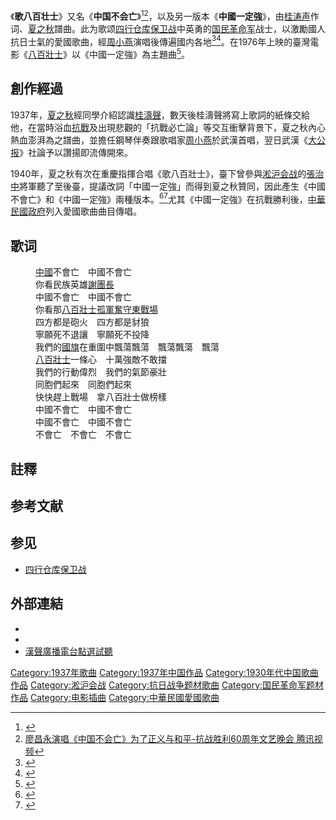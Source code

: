 《'''歌八百壮士'''》又名《'''中国不会亡'''》<ref>{{Cite news|author=沈路涛、曲志红|url=http://zqb.cyol.com/content/2005-09/03/content_1171165.htm|title=大型文艺晚会《为了正义与和平》隆重举行|date=2005-09-02 |accessdate=|work=|publisher=[[新华社|新华社]]|archive-url=|archive-date=|dead-url=|language=zh-cn|via=[[中国青年报|中国青年报]]}}</ref><ref>[https://v.qq.com/x/page/w07469i2k23.html 廖昌永演唱《中国不会亡》为了正义与和平-抗战胜利60周年文艺晚会 腾讯视频]</ref>，以及另一版本《'''中國一定強'''》，由[[桂涛声|桂涛声]]作词、[[夏之秋|夏之秋]]譜曲。此为歌颂[[四行仓库保卫战|四行仓库保卫战]]中英勇的[[国民革命军|国民革命军]]战士，以激勵國人抗日士氣的愛國歌曲，經[[周小燕|周小燕]]演唱後傳遍國内各地<ref name="炎黄春秋">{{Cite web|url=http://www.yhcqw.com/html/why/2008/410/084101626322KK2B70166EFB10J895B2KD.html|title=《歌八百壮士》作曲者夏之秋|accessdate=2016-11-27|author=方辉盛、文有仁|date=2002|work=|publisher=炎黄春秋|archive-url=https://web.archive.org/web/20180427044757/http://www.yhcqw.com/html/why/2008/410/084101626322KK2B70166EFB10J895B2KD.html|archive-date=2018-04-27|dead-url=yes|language=zh-cn}}</ref><ref name="上海文聯">{{Cite web|url=http://www.shwenyi.com.cn/renda/2012shwl/c/u1a1816434.html|title=夏之秋：一位音乐家的传奇人生|accessdate=2016-11-27|author=|date=2013-02-27|work=|publisher=上海文聯|archive-url=https://web.archive.org/web/20180427120021/http://www.shwenyi.com.cn/renda/2012shwl/c/u1a1816434.html|archive-date=2018-04-27|dead-url=yes|language=zh-cn}}</ref>。在1976年上映的臺灣電影《[[八百壮士_(1976年电影)|八百壯士]]》以《中國一定強》為主題曲<ref>{{Cite news|author= |url=https://dy.163.com/article/FKH17DPU0517AJ6U.html|title=如果《八佰》用这首歌当主题曲，也许是一种圆满|date=2020-08-21 |accessdate=|work=映画台湾网易号|publisher=|archive-url=|archive-date=|dead-url=|language=zh-cn|via=}}</ref>。

== 創作經過 ==
1937年，[[夏之秋|夏之秋]]經同學介紹認識[[桂濤聲|桂濤聲]]，數天後桂濤聲將寫上歌詞的紙條交給他，在當時浴血[[中国抗日战争|抗戰]]及出現悲觀的「抗戰必亡論」等交互衝擊背景下，夏之秋內心熱血澎湃為之譜曲，並擔任鋼琴伴奏跟歌唱家[[周小燕|周小燕]]於武漢首唱，翌日武漢《[[大公报|大公报]]》社論予以讚揚即流傳開來。

1940年，夏之秋有次在重慶指揮合唱《歌八百壯士》，臺下曾參與[[淞沪会战|淞沪会战]]的[[張治中|張治中]]將軍聽了至後臺，提議改詞「中國一定強」而得到夏之秋贊同，因此產生《中國不會亡》和《中國一定強》兩種版本。<ref>{{Cite news|author=吴志菲|url=http://www.chinanews.com/cul/2011/07-07/3165889.shtml|title=海峡两岸“同唱”抗日名曲——《歌八百壮士》为何出现两个版本？|date=2011-07-07|accessdate=|work=老照片|publisher=[[北京晚报|北京晚报]]|archive-url=https://web.archive.org/web/20110725105330/http://bjwb.bjd.com.cn/images/2011-07/07/42/20110707wb042bwb042c.pdf|archive-date=2011-07-25|dead-url=no|language=zh-cn|via=[[中國新聞網|中國新聞網]]}}<!--http://blog.sina.com.cn/s/blog_414adc7b0102dqi4.html--></ref><ref>{{cite journal  |title=《歌八百壮士》雄浑悲壮的怒吼“中国不会亡”|author =支云华 |journal=《广播歌选》“歌声中的抗战传奇”专刊 |volume= |issue=2015年第8期 | publisher=[[中央人民广播电台|中央人民广播电台]]《广播歌选》杂志社 |pages= 100-105 |url=http://gscq.cnr.cn/gbgx/20150821/t20150821_519611488.shtml |date=2015-08-21 |issn=1002-5979|language=zh-cn|via=[[央广网|央广网]]}}</ref>尤其《中國一定強》在抗戰勝利後，[[中華民國政府|中華民國政府]]列入愛國歌曲曲目傳唱。

== 歌词 ==
:[[中華民國|中國]]不會亡　中國不會亡{{NoteTag|《中國一定強》的唱法，是將「不會亡」的部分改為「一定強」。}}
:你看民族英雄[[謝晉元|謝團長]]
:中國不會亡　中國不會亡
:你看那[[四行倉庫保衛戰|八百壯士孤軍奮守東戰場]]
:四方都是砲火　四方都是豺狼
:寧願死不退讓　寧願死不投降{{NoteTag|臺灣電影《[[八百壮士_(1976年电影)|八百壯士]]》版本，將《中國一定強》的「寧願死」部分改為「寧戰死」。}}
:我們的[[中華民國國旗|國旗]]在重圍中飄蕩飄蕩　飄蕩飄蕩　飄蕩
:[[八百壯士|八百壯士]]一條心　十萬強敵不敢擋
:我們的行動偉烈　我們的氣節豪壯
:同胞們起來　同胞們起來
:快快趕上戰場　拿八百壯士做榜樣
:中國不會亡　中國不會亡
:中國不會亡　中國不會亡
:不會亡　不會亡　不會亡

== 註釋 ==
{{NoteFoot}}

==参考文献==
{{reflist}}
==参见==
*[[四行仓库保卫战|四行仓库保卫战]]

== 外部連結 ==
*{{youtube|M6W1OZjqAV8|s=122|國防部慶祝建國百年音樂會：《歌八百壯士》}}
*{{Wayback|url=http://gpwd.mnd.gov.tw/web2/web2_a/music/music_07.htm|title=國防部慶祝抗戰勝利五十週年音樂演唱會專輯：18.中國一定強|date=20060721183511}}
*[http://163.29.207.51/voh/song/0159.wma 漢聲廣播電台點選試聽]{{Wayback|url=http://163.29.207.51/voh/song/0159.wma |date=20160304082849 }}

[[Category:1937年歌曲|Category:1937年歌曲]]
[[Category:1937年中国作品|Category:1937年中国作品]]
[[Category:1930年代中国歌曲作品|Category:1930年代中国歌曲作品]]
[[Category:淞沪会战|Category:淞沪会战]]
[[Category:抗日战争题材歌曲|Category:抗日战争题材歌曲]]
[[Category:国民革命军题材作品|Category:国民革命军题材作品]]
[[Category:电影插曲|Category:电影插曲]]
[[Category:中華民國愛國歌曲|Category:中華民國愛國歌曲]]